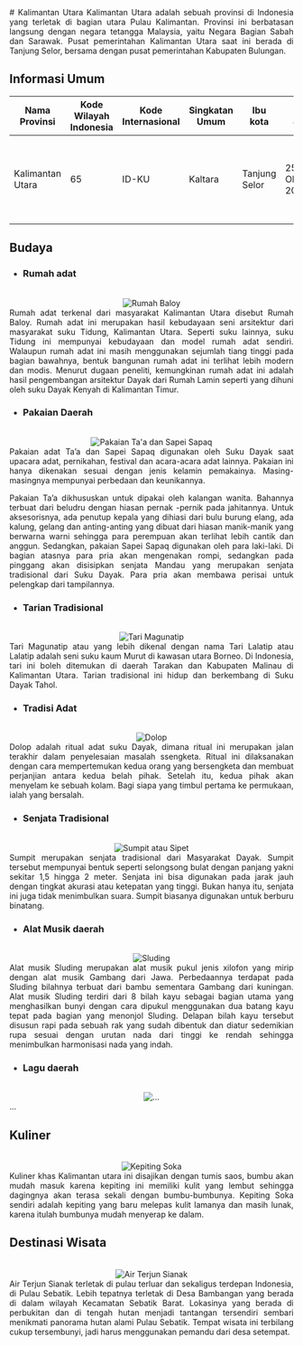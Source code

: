 <div align="justify">
   # Kalimantan Utara
   Kalimantan Utara adalah sebuah provinsi di Indonesia yang terletak di bagian utara Pulau Kalimantan. Provinsi ini berbatasan langsung dengan negara tetangga Malaysia, yaitu Negara Bagian Sabah dan Sarawak. Pusat pemerintahan Kalimantan Utara saat ini berada di Tanjung Selor, bersama dengan pusat pemerintahan Kabupaten Bulungan.

   ## Informasi Umum
   | Nama Provinsi   | Kode Wilayah Indonesia | Kode Internasional | Singkatan Umum |    Ibu kota    |   Hari Jadi   | Lambang                                                              |
   |-----------------|------------------------|--------------------|----------------|----------------|---------------|----------------------------------------------------------------------|
   |Kalimantan Utara |           65           | ID-KU              | Kaltara        |  Tanjung Selor |25 Oktober 2012| <div align="center"><img alt="Lambang" width="150" src="https://upload.wikimedia.org/wikipedia/commons/thumb/2/21/Coat_of_arms_of_North_Kalimantan_%282021_version%29.svg/90px-Coat_of_arms_of_North_Kalimantan_%282021_version%29.svg.png"/></div> |

   ## Budaya

   - ### Rumah adat
   <br/>
   <div align="center"><img alt="Rumah Baloy" src="https://upload.wikimedia.org/wikipedia/commons/thumb/c/c0/Baloy_Mayo_Adat_Tidung_%282%29.JPG/330px-Baloy_Mayo_Adat_Tidung_%282%29.JPG"/></div>
   Rumah adat terkenal dari masyarakat Kalimantan Utara disebut Rumah Baloy. Rumah adat ini merupakan hasil kebudayaan seni arsitektur dari masyarakat suku Tidung, Kalimantan Utara. Seperti suku lainnya, suku Tidung ini mempunyai kebudayaan dan model rumah adat sendiri. Walaupun rumah adat ini masih menggunakan sejumlah tiang tinggi pada bagian bawahnya, bentuk bangunan rumah adat ini terlihat lebih modern dan modis. Menurut dugaan peneliti, kemungkinan rumah adat ini adalah hasil pengembangan arsitektur Dayak dari Rumah Lamin seperti yang dihuni oleh suku Dayak Kenyah di Kalimantan Timur.
   
   - ### Pakaian Daerah
   <br/>
   <div align="center"><img alt="Pakaian Ta'a dan Sapei Sapaq" src="https://mengenalindonesia.com/wp-content/uploads/2023/02/Baju-adat-taa-dan-sapei-sapaq.jpeg"/></div>
   Pakaian adat Ta’a dan Sapei Sapaq digunakan oleh Suku Dayak saat upacara adat, pernikahan, festival dan acara-acara adat lainnya. Pakaian ini hanya dikenakan sesuai dengan jenis kelamin pemakainya. Masing-masingnya mempunyai perbedaan dan keunikannya. 
   
   Pakaian Ta’a dikhususkan untuk dipakai oleh kalangan wanita. Bahannya terbuat dari beludru dengan hiasan pernak -pernik pada jahitannya. Untuk aksesorisnya, ada penutup kepala yang dihiasi dari bulu burung elang, ada kalung, gelang dan anting-anting yang dibuat dari hiasan manik-manik yang berwarna warni sehingga para perempuan akan terlihat lebih cantik dan anggun. Sedangkan, pakaian Sapei Sapaq digunakan oleh para laki-laki. Di bagian atasnya para pria akan mengenakan rompi, sedangkan pada pinggang akan disisipkan senjata Mandau yang merupakan senjata tradisional dari Suku Dayak. Para pria akan membawa perisai untuk pelengkap dari tampilannya. 
   
   - ### Tarian Tradisional
   <br/>
   <div align="center"><img alt="Tari Magunatip" src="https://seringjalan.com/wp-content/uploads/2020/04/puncak-tari-lalatip-menari-ditutup-mata.jpeg"/></div>
   Tari Magunatip atau yang lebih dikenal dengan nama Tari Lalatip atau Lalatip adalah seni suku kaum Murut di kawasan utara Borneo. Di Indonesia, tari ini boleh ditemukan di daerah Tarakan dan Kabupaten Malinau di Kalimantan Utara. Tarian tradisional ini hidup dan berkembang di Suku Dayak Tahol.
   
   - ### Tradisi Adat
   <br/>
   <div align="center"><img alt="Dolop" src="https://radartarakan.jawapos.com/wp-content/uploads/2018/10/aa0fabb419afe370ae5c267c201c9776.jpg"/></div>
   Dolop adalah ritual adat suku Dayak, dimana ritual ini merupakan jalan terakhir dalam penyelesaian masalah ssengketa. Ritual ini dilaksanakan dengan cara mempertemukan kedua orang yang bersengketa dan membuat perjanjian antara kedua belah pihak. Setelah itu, kedua pihak akan menyelam ke sebuah kolam. Bagi siapa yang timbul pertama ke permukaan, ialah yang bersalah.
   
   - ### Senjata Tradisional
   <br/>
   <div align="center"><img alt="Sumpit atau Sipet" src="https://upload.wikimedia.org/wikipedia/commons/thumb/9/99/COLLECTIE_TROPENMUSEUM_Bamboe_koker_met_blaasroerpijltjes_een_stop_en_een_gordelhaak_TMnr_A-2948.jpg/435px-COLLECTIE_TROPENMUSEUM_Bamboe_koker_met_blaasroerpijltjes_een_stop_en_een_gordelhaak_TMnr_A-2948.jpg"/></div>
   Sumpit merupakan senjata tradisional dari Masyarakat Dayak. Sumpit tersebut mempunyai bentuk seperti selongsong bulat dengan panjang yakni sekitar 1,5 hingga 2 meter. Senjata ini bisa digunakan pada jarak jauh dengan tingkat akurasi atau ketepatan yang tinggi. Bukan hanya itu, senjata ini juga tidak menimbulkan suara. Sumpit biasanya digunakan untuk berburu binatang.
   
   - ### Alat Musik daerah
   <br/>
   <div align="center"><img alt="Sluding" src="https://i0.wp.com/www.romadecade.org/wp-content/uploads/2021/11/Alat-Musik-Sluding-1.jpg?w=851&ssl=1"/></div>
   Alat musik Sluding merupakan alat musik pukul jenis xilofon yang mirip dengan alat musik Gambang dari Jawa. Perbedaannya terdapat pada Sluding bilahnya terbuat dari bambu sementara Gambang dari kuningan. Alat musik Sluding terdiri dari 8 bilah kayu sebagai bagian utama yang menghasilkan bunyi dengan cara dipukul menggunakan dua batang kayu tepat pada bagian yang menonjol Sluding. Delapan bilah kayu tersebut disusun rapi pada sebuah rak yang sudah dibentuk dan diatur sedemikian rupa sesuai dengan urutan nada dari tinggi ke rendah sehingga menimbulkan harmonisasi nada yang indah.


   
   - ### Lagu daerah
   <br/>
   <div align="center"><img alt="..." src="..."/></div>
   ...
   
   ## Kuliner
   <br/>
   <div align="center"><img alt="Kepiting Soka" src="https://www.katakini.com/webmin/images/posts/1/2022/2022-03-06/f7301d4291f0a97e63e3b7dc5c4060c0_1.jpg"/></div>
   Kuliner khas Kalimantan utara ini disajikan dengan tumis saos, bumbu akan mudah masuk karena kepiting ini memiliki kulit yang lembut sehingga dagingnya akan terasa sekali dengan bumbu-bumbunya. Kepiting Soka sendiri adalah kepiting yang baru melepas kulit lamanya dan masih lunak, karena itulah bumbunya mudah menyerap ke dalam.

   ## Destinasi Wisata
   <br/>
   <div align="center"><img alt="Air Terjun Sianak" src="http://direktoripariwisata.id/imgunit/5302.jpg"/></div>
   Air Terjun Sianak terletak di pulau terluar dan sekaligus terdepan Indonesia, di Pulau Sebatik. Lebih tepatnya terletak di Desa Bambangan yang berada di dalam wilayah Kecamatan Sebatik Barat. Lokasinya yang berada di perbukitan dan di tengah hutan menjadi tantangan tersendiri sembari menikmati panorama hutan alami Pulau Sebatik. Tempat wisata ini terbilang cukup tersembunyi, jadi harus menggunakan pemandu dari desa setempat.
</div>